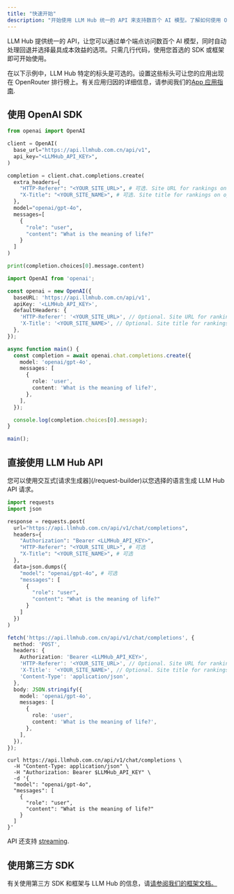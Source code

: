 ```yaml
---
title: "快速开始"
description: "开始使用 LLM Hub 统一的 API 来支持数百个 AI 模型。了解如何使用 OpenAI SDK、直接 API 调用或第三方框架进行集成。"
---
```


LLM Hub 提供统一的 API，让您可以通过单个端点访问数百个 AI 模型，同时自动处理回退并选择最具成本效益的选项。只需几行代码，使用您首选的 SDK 或框架即可开始使用。

在以下示例中，LLM Hub 特定的标头是可选的。设置这些标头可让您的应用出现在 OpenRouter 排行榜上。有关应用归因的详细信息，请参阅我们的[App 应用指南](/docs/features/app-attribution).

## 使用 OpenAI SDK

<CodeGroup>

```python Python
from openai import OpenAI

client = OpenAI(
  base_url="https://api.llmhub.com.cn/api/v1",
  api_key="<LLMHub_API_KEY>",
)

completion = client.chat.completions.create(
  extra_headers={
    "HTTP-Referer": "<YOUR_SITE_URL>", # 可选. Site URL for rankings on openrouter.ai.
    "X-Title": "<YOUR_SITE_NAME>", # 可选. Site title for rankings on openrouter.ai.
  },
  model="openai/gpt-4o",
  messages=[
    {
      "role": "user",
      "content": "What is the meaning of life?"
    }
  ]
)

print(completion.choices[0].message.content)
```


```typescript TypeScript
import OpenAI from 'openai';

const openai = new OpenAI({
  baseURL: 'https://api.llmhub.com.cn/api/v1',
  apiKey: '<LLMHub_API_KEY>',
  defaultHeaders: {
    'HTTP-Referer': '<YOUR_SITE_URL>', // Optional. Site URL for rankings on openrouter.ai.
    'X-Title': '<YOUR_SITE_NAME>', // Optional. Site title for rankings on openrouter.ai.
  },
});

async function main() {
  const completion = await openai.chat.completions.create({
    model: 'openai/gpt-4o',
    messages: [
      {
        role: 'user',
        content: 'What is the meaning of life?',
      },
    ],
  });

  console.log(completion.choices[0].message);
}

main();
```

</CodeGroup>

## 直接使用 LLM Hub API

<Tip>
  您可以使用交互式[请求生成器](/request-builder)以您选择的语言生成 LLM Hub API 请求。
</Tip>

<CodeGroup>

```python Python
import requests
import json

response = requests.post(
  url="https://api.llmhub.com.cn/api/v1/chat/completions",
  headers={
    "Authorization": "Bearer <LLMHub_API_KEY>",
    "HTTP-Referer": "<YOUR_SITE_URL>", # 可选
    "X-Title": "<YOUR_SITE_NAME>", # 可选
  },
  data=json.dumps({
    "model": "openai/gpt-4o", # 可选
    "messages": [
      {
        "role": "user",
        "content": "What is the meaning of life?"
      }
    ]
  })
)
```


```typescript TypeScript
fetch('https://api.llmhub.com.cn/api/v1/chat/completions', {
  method: 'POST',
  headers: {
    Authorization: 'Bearer <LLMHub_API_KEY>',
    'HTTP-Referer': '<YOUR_SITE_URL>', // Optional. Site URL for rankings on openrouter.ai.
    'X-Title': '<YOUR_SITE_NAME>', // Optional. Site title for rankings on openrouter.ai.
    'Content-Type': 'application/json',
  },
  body: JSON.stringify({
    model: 'openai/gpt-4o',
    messages: [
      {
        role: 'user',
        content: 'What is the meaning of life?',
      },
    ],
  }),
});
```


```shell Shell
curl https://api.llmhub.com.cn/api/v1/chat/completions \
  -H "Content-Type: application/json" \
  -H "Authorization: Bearer $LLMHub_API_KEY" \
  -d '{
  "model": "openai/gpt-4o",
  "messages": [
    {
      "role": "user",
      "content": "What is the meaning of life?"
    }
  ]
}'
```

</CodeGroup>

API 还支持 [streaming](/docs/api-reference/streaming).

## 使用第三方 SDK

有关使用第三方 SDK 和框架与 LLM Hub 的信息，请[请参阅我们的框架文档。](/docs/community/frameworks-overview)